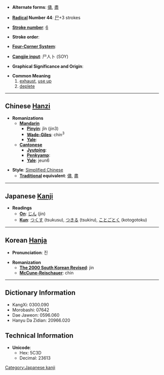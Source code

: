 * '''Alternate forms''': [[儘]], [[盡]]

* '''[[Wiktionary:Chinese radical index| Radical]] Number 44''': [[Wiktionary:Chinese radical index 尸|尸]]+3 strokes

* '''[[Wiktionary:Chinese total strokes index|Stroke number]]''': [[Wiktionary:Chinese total strokes index 6|6]]

* '''Stroke order''': 

* '''[[Wiktionary:Chinese four corner index|Four-Corner System]]''': 

* '''[[Wiktionary:Chinese Cangjie index|Cangjie input]]''': 尸人卜 (SOY)

* '''Graphical Significance and Origin''': 

* '''Common Meaning'''
*#[[exhaust]], [[use up]]
*# [[deplete]]

----

== Chinese [[Hanzi]] ==

* '''Romanizations'''
** '''[[Mandarin]]'''
*** '''[[Pinyin]]''': jǐn (jin3)
*** '''[[Wade-Giles]]''': chin<sup>3</sup>
*** '''[[Yale]]''': 
** '''[[Cantonese]]'''
*** '''[[Jyutping]]''':
*** '''[[Penkyamp]]''': 
*** '''[[Yale]]''': jeun6

* '''Style''': [[Simplified Chinese]] 
** '''[[Traditional Chinese|Traditional]] equivalent''': [[儘]], [[盡]]


----

== Japanese [[Kanji]] ==

* '''Readings'''
** '''[[On]]''': [[じん]] (jin)
** '''[[Kun]]''': [[つくす]] (tsukusu), [[つきる]] (tsukiru), [[ことごとく]] (kotogotoku)
 

----

== Korean [[Hanja]] ==

* '''Pronunciation''': 진

* '''Romanization'''
** '''[[The 2000 South Korean Revised Romanization|The 2000 South Korean Revised]]''': jin
** '''[[McCune-Reischauer]]''': chin

----

== Dictionary Information ==

* KangXi: 0300.090
* Morobashi: 07642
* Dae Jaweon: 0596.060
* Hanyu Da Zidian: 20966.020

== Technical Information ==

* '''Unicode''':
** Hex: 5C3D
** Decimal: 23613

[[Category:Japanese kanji]]